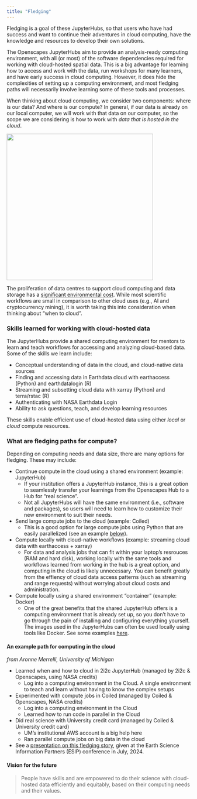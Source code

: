 ```yaml
---
title: "Fledging"
---
```


Fledging is a goal of these JupyterHubs, so that users who have had success
and want to continue their adventures in cloud computing, have the knowledge
and resources to develop their own solutions.

The Openscapes JupyterHubs aim to provide an analysis-ready computing environment,
with all (or most) of the software dependencies required for working with 
cloud-hosted spatial data. This is a big advantage for learning how to 
access and work with the data, run workshops for many learners, and have early
success in cloud computing. However, it does hide the complexities of setting up a
computing environment, and most fledging paths will necessarily involve learning 
some of these tools and processes.

When thinking about cloud computing, we consider two components: where is our 
data? And where is our compute? In general, if our data is already on our local
computer, we will work with that data on our computer, so the scope we are 
considering is how to work with *data that is hosted in the cloud*.

![](images/data-compute-cloud-grid.png){width="400" fig-align="center"}

The proliferation of data centres to support cloud computing and data storage 
has a [significant environmental cost](https://www.goclimate.com/knowledge/servers). 
While most scientific workflows are small in comparison to other cloud uses 
(e.g., AI and cryptocurrency mining), it is worth taking this into 
consideration when thinking about "when to cloud".

### Skills learned for working with **cloud-hosted data**

The JupyterHubs provide a shared computing environment for mentors to learn and teach
workflows for accessing and analyzing cloud-based data. Some of the skills we learn include:

- Conceptual understanding of data in the cloud, and cloud-native data sources
- Finding and accessing data in Earthdata cloud with earthaccess (Python) and 
  earthdatalogin (R)
- Streaming and subsetting cloud data with xarray (Python) and terra/rstac (R)
- Authenticating with NASA Earthdata Login
- Ability to ask questions, teach, and develop learning resources

These skills enable efficient use of cloud-hosted data using either *local* or 
*cloud* compute resources.

### What are fledging paths for **compute**?

Depending on computing needs and data size, there are many options for fledging.
These may include:

- Continue compute in the cloud using a shared environment (example: JupyterHub)
    - If your institution offers a JupyterHub instance, this is a great option 
      to seamlessly transfer your learnings from the Openscapes Hub to a Hub
      for "real science".
    - Not all JupyterHubs will have the same environment (i.e., software and 
      packages), so users will need to learn how to customize their new 
      environment to suit their needs.
- Send large compute jobs to the cloud (example: Coiled)
    - This is a good option for large compute jobs using Python that are easily 
      parallelized (see an example 
      [below](#an-example-path-for-computing-in-the-cloud)).
- Compute locally with cloud-native workflows (example: streaming cloud data 
  with earthaccess + xarray)
    - For data and analysis jobs that can fit within your laptop's resrouces 
      (RAM and hard disk), working locally with the same tools and workflows 
      learned from working in the hub is a great option, and computing in the 
      cloud is likely unnecessary. You can benefit greatly from the effiency of 
      cloud data access patterns (such as streaming and range requests) without 
      worrying about cloud costs and administration.
- Compute locally using a shared environment “container” (example: Docker)
    - One of the great benefits that the shared JupyterHub offers is a computing
      environment that is already set up, so you don't have to go through the pain
      of installing and configuring everything yourself. The images used in the 
      JupyterHubs can often be used locally using tools like Docker. See some 
      examples [here](https://pangeo-docker-images.readthedocs.io/en/latest/howto/launch.html#how-to-launch-jupyterlab-locally-with-one-of-these-images).

#### An example path for computing in the cloud
*from Aronne Merrelli, University of Michigan*

- Learned when and how to cloud in 2i2c JupyterHub 
  (managed by 2i2c & Openscapes, using NASA credits)
    - Log into a computing environment in the Cloud. A single environment to teach 
      and learn without having to know the complex setups
- Experimented with compute jobs in Coiled 
  (managed by Coiled & Openscapes, NASA credits)
    - Log into a computing environment in the Cloud
    - Learned how to run code in parallel in the Cloud
- Did real science with University credit card
  (managed by Coiled & University credit card)
    - UM’s institutional AWS account is a big help here
    - Ran parallel compute jobs on big data in the cloud
- See a [presentation on this fledging story](https://docs.google.com/presentation/d/1-TiPN8bfY6iDL5EVcEuCQSjqFMs3jPSX2MlNWA6no2E/edit#slide=id.g2ece79fddf8_3_73), 
given at the Earth Science Information Partners (ESIP) conference in July, 2024.

#### Vision for the future

> People have skills and are empowered to do their science with cloud-hosted data efficiently and equitably, based on their computing needs and their values.
